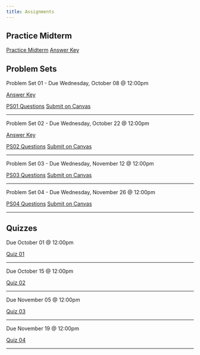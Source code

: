 ```yaml
---
title: Assignments
---
```


## Practice Midterm

::: {.align-center}
[Practice Midterm](Practice-Midterm/practice-midterm.pdf){target=_blank .btn .btn-primary .btn-lg .cv-download}
[Answer Key](Practice-Midterm/Practice-Midterm-Answer-Key.pdf){target=_blank .btn .btn-primary .btn-lg .cv-download}
:::

## Problem Sets

[Problem Set 01 - Due Wednesday, October 08 @ 12:00pm]{.text-center .h .large} 

::: {.align-center}
[Answer Key](Problem-Sets/PS01/Answer-Key-PS01.pdf){target=_blank .btn .btn-primary .btn-lg .cv-download}
:::

::: {.align-center}
[PS01 Questions](Problem-Sets/PS01/ps01.pdf){target=_blank .btn .btn-primary .btn-lg .cv-download .me-4}
[Submit on Canvas](https://canvas.uoregon.edu/courses/274682/assignments/1916923){target=_blank .btn .btn-primary .btn-lg .cv-download}
::: 

---

[Problem Set 02 - Due Wednesday, October 22 @ 12:00pm]{.text-center .h .large} 

::: {.align-center}
[Answer Key](Problem-Sets/PS02/Answer-Key-PS02.pdf){target=_blank .btn .btn-primary .btn-lg .cv-download}
:::

::: {.align-center}
[PS02 Questions](Problem-Sets/PS02/ps02.pdf){target=_blank .btn .btn-primary .btn-lg .cv-download .me-4} [Submit on Canvas](https://canvas.uoregon.edu/courses/274682/assignments/1916927){target=_blank .btn .btn-primary .btn-lg .cv-download}
:::
---

[Problem Set 03 - Due Wednesday, November 12 @ 12:00pm]{.text-center .h .large} 

::: {.align-center}
[PS03 Questions](Problem-Sets/PS03/ps03.pdf){target=_blank .btn .btn-primary .btn-lg .cv-download .me-4} [Submit on Canvas](https://canvas.uoregon.edu/courses/274682/assignments/1916928){target=_blank .btn .btn-primary .btn-lg .cv-download}
:::

---

[Problem Set 04 - Due Wednesday, November 26 @ 12:00pm]{.text-center .h .large} 

::: {.align-center}
[PS04 Questions](Problem-Sets/PS04/ps04.pdf){target=_blank .btn .btn-primary .btn-lg .cv-download .me-4} [Submit on Canvas](https://canvas.uoregon.edu/courses/274682/assignments/1916929){target=_blank .btn .btn-primary .btn-lg .cv-download}
:::

---

## Quizzes 

[Due October 01 @ 12:00pm]{.text-center .h .large}

::: {.align-center}
[Quiz 01](https://canvas.uoregon.edu/courses/274682/quizzes/413316){target=_blank .btn .btn-primary .btn-lg .cv-download .me-4}
:::

---

[Due October 15 @ 12:00pm]{.text-center .h .large}

::: {.align-center}
[Quiz 02](https://canvas.uoregon.edu/courses/274682/quizzes/413321){target=_blank .btn .btn-primary .btn-lg .cv-download .me-4}
:::

---

[Due November 05 @ 12:00pm]{.text-center .h .large}

::: {.align-center}
[Quiz 03](https://canvas.uoregon.edu/courses/274682/quizzes/413322){target=_blank .btn .btn-primary .btn-lg .cv-download .me-4}
:::

---

[Due November 19 @ 12:00pm]{.text-center .h .large}

::: {.align-center}
[Quiz 04](https://canvas.uoregon.edu/courses/274682/quizzes/413323){target=_blank .btn .btn-primary .btn-lg .cv-download .me-4}
:::

---